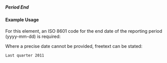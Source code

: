 ===== Period End ===== 
{{for revison 1.02}}
==== Example Usage ====

For this element, an ISO 8601 code for the end date of the reporting period (yyyy-mm-dd) is required:

<code xml>
<period-end iso-date="2011-12-31"/>
</code>

Where a precise date cannot be provided, freetext can be stated:

<code xml>
<period-end>Last quarter 2011</period-end>
</code>
